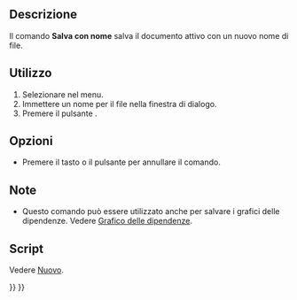 <languages/>

{{Docnav/it
|[[Std_Save/it|Salva]]
|[[Std_SaveCopy/it|Salva una copia]]
|[[Std_File_Menu/it|Menu File]]
|IconL=Std_Save.svg
|IconR=Std_SaveCopy.svg
|IconC=Freecad.svg
}}

{{GuiCommand/it
|Name=Std_SaveAs
|Name/it=Salva con nome
|MenuLocation=File → Salva con nome...
|Workbenches=Tutti
|SeeAlso=[[Std_SaveCopy/it|Salva una copia]], [[Std_Save/it|Salva]]
}}

<span id="Description"></span>
==Descrizione==

Il comando '''Salva con nome''' salva il documento attivo con un nuovo nome di file.

<span id="Usage"></span>
==Utilizzo==

# Selezionare {{MenuCommand|File →  [[Image:Std_SaveAs.svg|16px]] Salva con nome...}} nel menu.
# Immettere un nome per il file nella finestra di dialogo.
# Premere il pulsante {{Button|Salva}}.

<span id="Options"></span>
== Opzioni ==

* Premere il tasto {{KEY|Esc}} o il pulsante {{Button|Annulla}} per annullare il comando.

<span id="Notes"></span>
==Note==

* Questo comando può essere utilizzato anche per salvare i grafici delle dipendenze. Vedere [[Std DependencyGraph/it|Grafico delle dipendenze]].

<span id="Scripting"></span>
==Script==

Vedere [[Std_New/it#Script|Nuovo]].


{{Docnav/it
|[[Std_Save/it|Salva]]
|[[Std_SaveCopy/it|Salva una copia]]
|[[Std_File_Menu/it|Menu File]]
|IconL=Std_Save.svg
|IconR=Std_SaveCopy.svg
|IconC=Freecad.svg
}}

{{Std Base navi{{#translation:}}}}
{{Userdocnavi{{#translation:}}}}